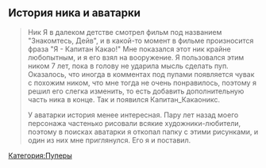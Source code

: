 {{Инфобокс_для_пуперов|image3 = ^C94D7A811F7CDB97EF2983FE9CD6191C58304C78CE8A919936^pimgpsh thumbnail win distr.jpg|сферы_творчества = Пупы, мэшапы|год_начала = 2017|имя_фамилия = Александр|дата_рождения = 7 марта 1998|место_проживания = Москва|ссылки = https://www.youtube.com/channel/UComwvOEU09hAlNnNJ3Hc21Q}}
==История ника и аватарки==
<blockquote>Ник
Я в далеком детстве смотрел фильм под названием "Знакомтесь, Дейв", и в какой-то момент в фильме произносится фраза "Я - Капитан Какао!" Мне показался этот ник крайне любопытным, и я его взял на вооружение. Я пользовался этим ником 7 лет, пока в голову не ударила мысль сделать пуп. Оказалось, что иногда в комментах под пупами появляется чувак с похожим ником, что мне тогда не очень понравилось, поэтому я решил его слегка изменить, то есть добавить дополнительную часть ника в конце. Так и появился Капитан_Какаоникс.

У аватарки история менее интересная. Пару лет назад моего персонажа частенько рисовали всякие художники-любители, поэтому в поисках аватарки я откопал папку с этими рисунками, и один из них мне приглянулся. Его я и поставил.</blockquote>
[[Категория:Пуперы]]